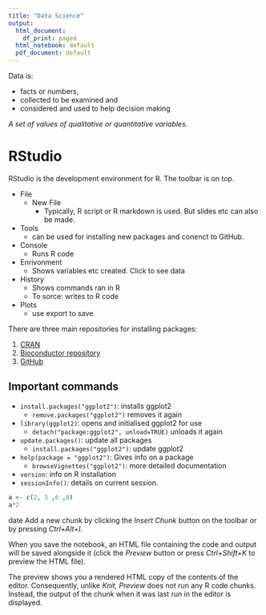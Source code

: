 ```yaml
---
title: "Data Science"
output:
  html_document:
    df_print: paged
  html_notebook: default
  pdf_document: default
---
```


Data is:

* facts or numbers,
* collected to be examined and 
* considered and used to help decision making

*A set of values of qualitative or quantitative variables.*

# RStudio

RStudio is the development environment for R. The toolbar is on top.

* File
  * New File
      * Typically, R script or R markdown is used. But slides etc can also be made. 
* Tools
  * can be used for installing new packages and conenct to GitHub.
* Console
  * Runs R code
* Enrivonment
  * Shows variables etc created. Click to see data
* History
  * Shows commands ran in R 
  * To sorce: writes to R code
* Plots
  * use export to save

There are three main repositories for installing packages:

1. [CRAN](https://cran.r-project.org/web/views/)
2. [Bioconductor repository](https://rdocumentation.org/)
3. [GitHub](https://github.com)

## Important commands

* `install.packages("ggplot2")`: installs ggplot2
  * `remove.packages("ggplot2")` removes it again
* `library(ggplot2)`: opens and initialised ggplot2 for use
  * `detach("package:ggplot2", unload=TRUE)` unloads it again
* `update.packages()`: update all packages
  * `install.packages("ggplot2")`: update ggplot2
* `help(package = "ggplot2")`: Gives info on a package
  * `browseVignettes("ggplot2")`: more detailed documentation
* `version`: info on R installation
* `sessionInfo()`: details on current session.

```r
a <- c(2, 3 ,6 ,8)
a*2
```
date
Add a new chunk by clicking the *Insert Chunk* button on the toolbar or by pressing *Ctrl+Alt+I*.

When you save the notebook, an HTML file containing the code and output will be saved alongside it (click the *Preview* button or press *Ctrl+Shift+K* to preview the HTML file).

The preview shows you a rendered HTML copy of the contents of the editor. Consequently, unlike *Knit*, *Preview* does not run any R code chunks. Instead, the output of the chunk when it was last run in the editor is displayed.
